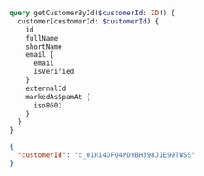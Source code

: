 ```graphql Query
query getCustomerById($customerId: ID!) {
  customer(customerId: $customerId) {
    id
    fullName
    shortName
    email {
      email
      isVerified
    }
    externalId
    markedAsSpamAt {
      iso8601
    }
  }
}
```

```json Variables
{
  "customerId": "c_01H14DFQ4PDYBH398J1E99TWSS"
}
```
